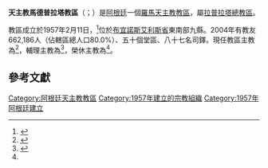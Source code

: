 {{primary sources|time=2019-11-07T05:20:43+00:00}}
{{NoteTA
|1=zh-hk:加俾額爾; zh-tw:佳播;
}}
{{Infobox Roman Catholic diocese
|Roman Catholic Diocese of = 天主教馬德普拉塔教區
|Latin name of diocese = Dioecesis Maris Platensis
|border = catholic
|image =
|caption =
|location = [[阿根廷|阿根廷]]
|territory =[[布宜諾斯艾利斯省|布宜諾斯艾利斯省]]東南部九縣
|population = 662,186
|rite = [[羅馬禮|羅馬禮]]
|patron =
|province = [[天主教拉普拉塔總教區|拉普拉塔]]
|established = 1957年
|cathedral =聖伯多祿聖則濟利亞主教座堂
|co-cathedral =
|leadership = 主教
|website =http://www.obispado-mdp.org.ar/
|pope = {{incumbent pope}}
|ordinary = {{link-de|加俾額爾·安多尼·梅斯特雷|Gabriel Antonio Mestre}}
|coadjutor bishop =
|auxiliary = {{link-de|達里奧·魯本-金塔納|Dario Rubén Quintana}}
|emeritus = {{link-es|安多尼·馬里諾|Antonio Marino}}
}}

'''天主教馬德普拉塔教區'''（{{lang-la|Dioecesis Maris Platensis}}；{{lang-es|Diócesis de Mar del Plata}}）是[[阿根廷|阿根廷]]一個[[羅馬天主教|羅馬天主教]][[教區|教區]]，屬[[天主教拉普拉塔總教區|拉普拉塔總教區]]。

教區成立於1957年2月11日，<ref>{{cite journal|journal=[[宗座公報|宗座公報]]|publisher=梵蒂岡出版社|date=1957年|volume=49|title=''Quandoquidem adoranda''|page=653|url=http://www.vatican.va/archive/aas/documents/AAS%2049%20%5B1957%5D%20-%20ocr.pdf|access-date=2013-04-09|archive-date=2010-03-27|archive-url=https://web.archive.org/web/20100327070714/http://www.vatican.va/archive/aas/documents/AAS%2049%20%5B1957%5D%20-%20ocr.pdf|dead-url=no}}</ref>位於[[布宜諾斯艾利斯省|布宜諾斯艾利斯省]]東南部九縣。2004年有教友662,186人（佔轄區總人口80.0%）、五十個堂區、八十七名司鐸。現任教區主教為{{link-de|加俾額爾·安多尼·梅斯特雷|Gabriel Antonio Mestre}}<ref name="Vatican20170718">{{cite press release |title=Resignations and Appointments, 18.07.2017 |url=https://press.vatican.va/content/salastampa/en/bollettino/pubblico/2017/07/18/170718a.html |publisher=Holy See Press Office |accessdate=2019-11-07 |archiveurl=https://web.archive.org/web/20191107034202/https://press.vatican.va/content/salastampa/en/bollettino/pubblico/2017/07/18/170718a.html |archivedate=2019-11-07 |language=en |date=2017-07-18 |dead-url=no }}</ref>，輔理主教為{{link-de|達里奧·魯本-金塔納|Dario Rubén Quintana}}<ref>{{cite press release |title=Resignations and Appointments, 05.11.2019 |url=https://press.vatican.va/content/salastampa/en/bollettino/pubblico/2019/11/05/191105a.html |publisher=Holy See Press Office |accessdate=2019-11-06 |archiveurl=https://web.archive.org/web/20191106164523/https://press.vatican.va/content/salastampa/en/bollettino/pubblico/2019/11/05/191105a.html |archivedate=2019-11-06 |language=en |date=2019-11-05 |dead-url=no }}</ref>，榮休主教為{{link-es|安多尼·馬里諾|Antonio Marino}}<ref name="Vatican20170718" />。

==參考文獻==
{{reflist}}

{{阿根廷天主教教區}}

{{DEFAULTSORT:Mar del Plata}}
[[Category:阿根廷天主教教區|Category:阿根廷天主教教區]]
[[Category:1957年建立的宗教組織|Category:1957年建立的宗教組織]]
[[Category:1957年阿根廷建立|Category:1957年阿根廷建立]]
